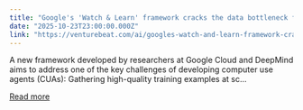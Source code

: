 ```yaml
---
title: "Google's 'Watch & Learn' framework cracks the data bottleneck for training computer-use agents"
date: "2025-10-23T23:00:00.000Z"
link: "https://venturebeat.com/ai/googles-watch-and-learn-framework-cracks-the-data-bottleneck-for-training"
---
```


A new framework developed by researchers at Google Cloud and DeepMind aims to address one of the key challenges of developing computer use agents (CUAs): Gathering high-quality training examples at sc...

[Read more](https://venturebeat.com/ai/googles-watch-and-learn-framework-cracks-the-data-bottleneck-for-training)
